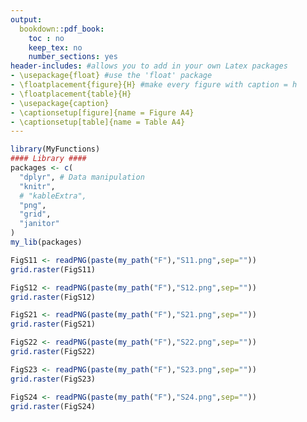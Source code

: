 ```yaml
---
output:
  bookdown::pdf_book:
    toc : no
    keep_tex: no
    number_sections: yes
header-includes: #allows you to add in your own Latex packages
- \usepackage{float} #use the 'float' package
- \floatplacement{figure}{H} #make every figure with caption = h
- \floatplacement{table}{H}
- \usepackage{caption}
- \captionsetup[figure]{name = Figure A4}
- \captionsetup[table]{name = Table A4}
---
```



```r
library(MyFunctions)
#### Library ####
packages <- c(
  "dplyr", # Data manipulation
  "knitr",
  # "kableExtra",
  "png",
  "grid",
  "janitor"
)
my_lib(packages)
```

```r

FigS11 <- readPNG(paste(my_path("F"),"S11.png",sep=""))
grid.raster(FigS11)

```


```r

FigS12 <- readPNG(paste(my_path("F"),"S12.png",sep=""))
grid.raster(FigS12)

```


```r

FigS21 <- readPNG(paste(my_path("F"),"S21.png",sep=""))
grid.raster(FigS21)

```

<!-- Explore environental differences withing GOMA -->

```r

FigS22 <- readPNG(paste(my_path("F"),"S22.png",sep=""))
grid.raster(FigS22)

```

```r

FigS23 <- readPNG(paste(my_path("F"),"S23.png",sep=""))
grid.raster(FigS23)

```


```r

FigS24 <- readPNG(paste(my_path("F"),"S24.png",sep=""))
grid.raster(FigS24)

```